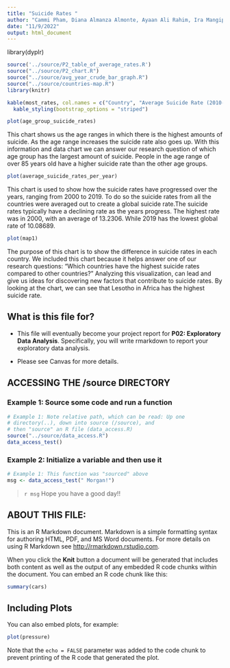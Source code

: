 ```yaml
---
title: "Suicide Rates "
author: "Cammi Pham, Diana Almanza Almonte, Ayaan Ali Rahim, Ira Mangipudi"
date: "11/9/2022"
output: html_document
---
```


library(dyplr)

```r
source('../source/P2_table_of_average_rates.R')
source("../source/P2_chart.R")
source("../source/avg_year_crude_bar_graph.R")
source("../source/countries-map.R")
library(knitr)
```

```r
kable(most_rates, col.names = c("Country", "Average Suicide Rate (2010-2019)")) %>% 
  kable_styling(bootstrap_options = "striped")
```

```r
plot(age_group_suicide_rates)
```
This chart shows us the age ranges in which there is the highest amounts of suicide. As the age range increases the suicide rate also goes up. With this information and data chart we can answer our research question of which age group has the largest amount of suicide. People in the age range of over 85 years old have a higher suicide rate than the other age groups. 

```r
plot(average_suicide_rates_per_year)
```
This chart is used to show how the suicide rates have progressed over the years, ranging from 2000 to 2019. To do so the suicide rates from all the countries were averaged out to create a global suicide rate.The suicide rates typically have a declining rate as the years progress. The highest rate was in 2000, with an average of 13.2306. While 2019 has the lowest global rate of 10.08689.

```r
plot(map1)
```
The purpose of this chart is to show the difference in suicide rates in each country. We included this chart because it helps answer one of our research questions: “Which countries have the highest suicide rates compared to other countries?” Analyzing this visualization, can lead and give us ideas for discovering new factors that contribute to suicide rates. By looking at the chart, we can see that Lesotho in Africa has the highest suicide rate. 

## What is this file for?

-   This file will eventually become your project report for **P02: Exploratory Data Analysis**. Specifically, you will write rmarkdown to report your exploratory data analysis.

-   Please see Canvas for more details.

## ACCESSING THE /source DIRECTORY

### Example 1: Source some code and run a function

```r
# Example 1: Note relative path, which can be read: Up one
# directory(..), down into source (/source), and 
# then "source" an R file (data_access.R)
source("../source/data_access.R")
data_access_test()
```

### Example 2: Initialize a variable and then use it

```r
# Example 1: This function was "sourced" above
msg <- data_access_test(" Morgan!")
```

> `r msg` Hope you have a good day!!

## ABOUT THIS FILE:

This is an R Markdown document. Markdown is a simple formatting syntax for authoring HTML, PDF, and MS Word documents. For more details on using R Markdown see <http://rmarkdown.rstudio.com>.

When you click the **Knit** button a document will be generated that includes both content as well as the output of any embedded R code chunks within the document. You can embed an R code chunk like this:

```r
summary(cars)
```

## Including Plots

You can also embed plots, for example:

```r
plot(pressure)
```

Note that the `echo = FALSE` parameter was added to the code chunk to prevent printing of the R code that generated the plot.
